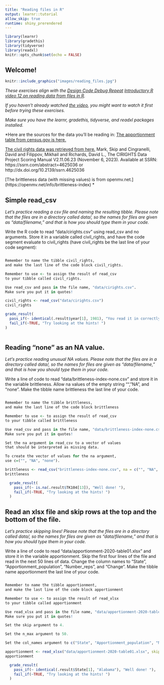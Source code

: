 ---
title: "Reading files in R"
output: learnr::tutorial
allow_skip: true
runtime: shiny_prerendered
---

```{r setup, include=FALSE}
library(learnr)
library(gradethis)
library(tidyverse)
library(readxl)
knitr::opts_chunk$set(echo = FALSE)
```

## Welcome!

```{r fig.margin = TRUE, echo = FALSE, fig.width=3, out.width="100%", fig.align="right"}
knitr::include_graphics("images/reading_files.jpg")
```

*These exercises align with the [Design Code Debug Repeat](https://www.youtube.com/@DesignCodeDebugRepeat ) [Introductory R video 12 on reading data from files in R](https://youtu.be/fi7OqlYkuyk).*

*If you haven't already watched [the video](https://youtu.be/fi7OqlYkuyk), you might want to watch it first before trying these exercises.*

*Make sure you have the learnr, gradethis, tidyverse, and readxl packages installed.*

*Here are the sources for the data you'll be reading in:
[The apportionment table from census.gov is here.](https://www2.census.gov/programs-surveys/decennial/2020/data/apportionment/)

[The civil rights data was retrieved from here.](https://cirights.com/)
Mark, Skip and Cingranelli, David and Filippov, Mikhail and Richards, David L., The CIRIGHTS Data Project Scoring Manual V2.11.06.23 (November 6, 2023). Available at SSRN: https://ssrn.com/abstract=4625036 or http://dx.doi.org/10.2139/ssrn.4625036

[The brittleness data (with missing values) is from openmv.net.]
(https://openmv.net/info/brittleness-index)
*

## Simple read_csv

*Let's practice reading a csv file and naming the resulting tibble.  Please note that the files are in a directory called data/, so the names for files are given as "data/filename," and that is how you should type them in your code.*

Write the R code to read "data/cirights.csv" using read_csv and no arguments.  Store it in a variable called civil_rights, and have the code segment evaluate to civil_rights (have civil_rights be the last line of your code segment):

```{r simple_read_csv, exercise=TRUE}

```

``` {r simple_read_csv-hint-1}
Remember to name the tibble civil_rights, 
and make the last line of the code block civil_rights.
```

``` {r simple_read_csv-hint-2}
Remember to use <- to assign the result of read_csv 
to your tibble called civil_rights.
```


``` {r simple_read_csv-hint-3}
Use read_csv and pass in the file name, "data/cirights.csv".  
Make sure you put it in quotes!
```


``` {r simple_read_csv-solution}
civil_rights <- read_csv("data/cirights.csv")
civil_rights
```


``` {r simple_read_csv-check}
grade_result(
  pass_if(~ identical(.result$year[1], 1981), "You read it in correctly! "),
  fail_if(~TRUE, "Try looking at the hints! ")
)
  
```

## Reading "none" as an NA value.

*Let's practice reading unusual NA values. Please note that the files are in a directory called data/, so the names for files are given as "data/filename," and that is how you should type them in your code.*

Write a line of code to read "data/brittleness-index-none.csv" and store it in the variable brittleness.  Allow na values of the empty string "", "NA", and "none".  Make the tibble name brittleness the last line of your code.

```{r process_none_na, exercise=TRUE}


```


``` {r process_none_na-hint-1}
Remember to name the tibble brittleness, 
and make the last line of the code block brittleness
```

``` {r process_none_na-hint-2}
Remember to use <- to assign the result of read_csv 
to your tibble called brittleness
```


``` {r process_none_na-hint-3}
Use read_csv and pass in the file name, "data/brittleness-index-none.csv".  
Make sure you put it in quotes!
```

``` {r process_none_na-hint-4}
Set the na argument in read_csv to a vector of values 
that should be interpreted as missing data.
```


``` {r process_none_na-hint-5}
To create the vector of values for the na argument, 
use c=("", "NA", "none").
```


```{r process_none_na-solution}
brittleness <- read_csv("brittleness-index-none.csv", na = c("", "NA", "none"))
brittleness
```

``` {r process_none_na-check}
  grade_result(
    pass_if(~ is.na(.result$TK104[13]), "Well done! "),
    fail_if(~TRUE, "Try looking at the hints! ")
  )
```


## Read an xlsx file and skip rows at the top and the bottom of the file.

*Let's practice skipping lines! Please note that the files are in a directory called data/, so the names for files are given as "data/filename," and that is how you should type them in your code.*

Write a line of code to read "data/apportionment-2020-table01.xlsx" and store it in the variable apportionment.  Skip the first four lines of the file and read in the next 50 lines of data.  Change the column names to "State", "Apportionment_population", "Number_reps", and "Change".  Make the tibble name apportionment the last line of your code.

```{r skip_lines, exercise=TRUE}


```


``` {r skip_lines-hint-1}
Remember to name the tibble apportionment, 
and make the last line of the code block apportionment
```

``` {r skip_lines-hint-2}
Remember to use <- to assign the result of read_xlsx 
to your tibble called apportionment
```


``` {r skip_lines-hint-3}
Use read_xlsx and pass in the file name, "data/apportionment-2020-table01.xlsx".  
Make sure you put it in quotes!
```

``` {r skip_lines-hint-4}
Set the skip argument to 4.
```


``` {r skip_lines-hint-5}
Set the n_max argument to 50.
```


``` {r skip_lines-hint-6}
Set the col_names argument to c("State", "Apportionment_population", "Number_reps", "Change").
```


```{r skip_lines-solution}
apportionment <- read_xlsx("data/apportionment-2020-table01.xlsx", skip = 4, n_max = 50, col_names = c("State", "Apportionment_population", "Number_reps", "Change"))
apportionment
```

``` {r skip_lines-check}
  grade_result(
    pass_if(~ identical(.result$State[1], "Alabama"), "Well done! "),
    fail_if(~TRUE, "Try looking at the hints! ")
  )
```

